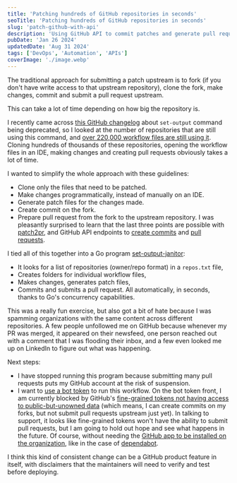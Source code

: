 ```yaml
---
title: 'Patching hundreds of GitHub repositories in seconds'
seoTitle: 'Patching hundreds of GitHub repositories in seconds'
slug: 'patch-github-with-api'
description: 'Using GitHub API to commit patches and generate pull requests.'
pubDate: 'Jan 26 2024'
updatedDate: 'Aug 31 2024'
tags: ['DevOps', 'Automation', 'APIs']
coverImage: './image.webp'
---
```


The traditional approach for submitting a patch upstream is to fork (if you don't have write access to that upstream repository), clone the fork, make changes, commit and submit a pull request upstream.

This can take a lot of time depending on how big the repository is.

I recently came across [this GitHub changelog](https://github.blog/changelog/2022-10-11-github-actions-deprecating-save-state-and-set-output-commands/) about `set-output` command being deprecated, so I looked at the number of repositories that are still using this command, and [over 220,000 workflow files are still using it](https://github.com/search?q=set-output%20language%3AYAML%20path%3A%2F%5E.github%5C%2Fworkflows%5C%2F%2F&type=code). Cloning hundreds of thousands of these repositories, opening the workflow files in an IDE, making changes and creating pull requests obviously takes a lot of time.

I wanted to simplify the whole approach with these guidelines:

- Clone only the files that need to be patched.
- Make changes programmatically, instead of manually on an IDE.
- Generate patch files for the changes made.
- Create commit on the fork.
- Prepare pull request from the fork to the upstream repository.
  I was pleasantly surprised to learn that the last three points are possible with [patch2pr](https://github.com/bluekeyes/patch2pr?tab=readme-ov-file), and GitHub API endpoints to [create commits](https://docs.github.com/en/graphql/reference/mutations#createcommitonbranch) and [pull requests](https://docs.github.com/en/rest/pulls/pulls?apiVersion=2022-11-28#create-a-pull-request).

I tied all of this together into a Go program [set-output-janitor](https://github.com/arunsathiya/set-output-janitor):

- It looks for a list of repositories (owner/repo format) in a `repos.txt` file,
- Creates folders for individual workflow files,
- Makes changes, generates patch files,
- Commits and submits a pull request.
  All automatically, in seconds, thanks to Go's concurrency capabilities.

This was a really fun exercise, but also got a bit of hate because I was spamming organizations with the same content across different repositories. A few people unfollowed me on GitHub because whenever my PR was merged, it appeared on their newsfeed, one person reached out with a comment that I was flooding their inbox, and a few even looked me up on LinkedIn to figure out what was happening.

Next steps:

- I have stopped running this program because submitting many pull requests puts my GitHub account at the risk of suspension.
- I want to [use a bot token](https://github.com/arunsathiya/set-output-janitor/issues/17) to run this workflow.
  On the bot token front, I am currently blocked by GitHub's [fine-grained tokens not having access to public-but-unowned data](https://github.com/orgs/community/discussions/36441#discussioncomment-7635050) (which means, I can create commits on my forks, but not submit pull requests upstream just yet). In talking to support, it looks like fine-grained tokens won't have the ability to submit pull requests, but I am going to hold out hope and see what happens in the future. Of course, without needing the [GitHub app to be installed on the organization](https://docs.github.com/en/apps/creating-github-apps/authenticating-with-a-github-app/authenticating-as-a-github-app-installation), like in the case of [dependabot](https://docs.github.com/en/code-security/dependabot/dependabot-security-updates/configuring-dependabot-security-updates).

I think this kind of consistent change can be a GitHub product feature in itself, with disclaimers that the maintainers will need to verify and test before deploying.
